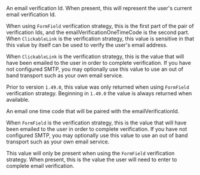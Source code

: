 
<APIField name="emailVerificationId" type="String" since="1.27.0">
  An email verification Id. When present, this will represent the user's current email verification Id.

  When using <code>FormField</code> verification strategy, this is the first part of the pair of verification Ids, and the <InlineField>emailVerificationOneTimeCode</InlineField> is the second part. When <code>ClickableLink</code> is the verification strategy, this value is sensitive in that this value by itself can be used to verify the user's email address.

  When <code>ClickableLink</code> is the verification strategy, this is the value that will have been emailed to the user in order to complete verification. If you have not configured SMTP, you may optionally use this value to use an out of band transport such as your own email service.

  Prior to version <code>1.49.0</code>, this value was only returned when using <code>FormField</code> verification strategy. Beginning in <code>1.49.0</code> the value is always returned when available.
</APIField>

<APIField name="emailVerificationOneTimeCode" type="String" since="1.49.0">
  An email one time code that will be paired with the <InlineField>emailVerificationId</InlineField>.

  When <code>FormField</code> is the verification strategy, this is the value that will have been emailed to the user in order to complete verification. If you have not configured SMTP, you may optionally use this value to use an out of band transport such as your own email service.

  This value will only be present when using the <code>FormField</code> verification strategy. When present, this is the value the user will need to enter to complete email verification.
</APIField>
